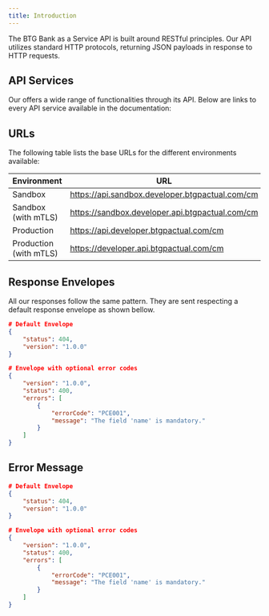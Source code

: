 ```yaml
---
title: Introduction
---
```


The BTG Bank as a Service API is built around RESTful principles. Our API utilizes standard HTTP protocols, returning JSON payloads in response to HTTP requests. 

## API Services

Our offers a wide range of functionalities through its API. Below are links to every API service available in the documentation:

<CardList cols={4}>

<Card 
  title="KYC"
  icon="lock"
  iconType='regular'
  link="/reference/onboarding/get-kyc-check"
/>

<Card 
  title="Onboarding" 
  icon="soccer-ball"
  iconType='regular'
  link="/reference/onboarding/get-onb-application"
  />

<Card 
  title="PMF Transactions" 
  icon="money"
  iconType='regular'
  link="/reference/onboarding/get-account-transaction"
  />
</CardList>


## URLs
The following table lists the base URLs for the different environments available:

| Environment            | URL                                            |
|-------------------------|------------------------------------------------|
| Sandbox                | https://api.sandbox.developer.btgpactual.com/cm |
| Sandbox (with mTLS)    | https://sandbox.developer.api.btgpactual.com/cm |
| Production             | https://api.developer.btgpactual.com/cm         |
| Production (with mTLS) | https://developer.api.btgpactual.com/cm         |


## Response Envelopes
All our responses follow the same pattern. They are sent respecting a default response envelope as shown bellow.

```json
# Default Envelope
{
    "status": 404,
    "version": "1.0.0"
}

# Envelope with optional error codes
{
    "version": "1.0.0",
    "status": 400,
    "errors": [
        {
            "errorCode": "PCE001",
            "message": "The field 'name' is mandatory."
        }
    ]
}
```

## Error Message

```json
# Default Envelope
{
    "status": 404,
    "version": "1.0.0"
}

# Envelope with optional error codes
{
    "version": "1.0.0",
    "status": 400,
    "errors": [
        {
            "errorCode": "PCE001",
            "message": "The field 'name' is mandatory."
        }
    ]
}
```